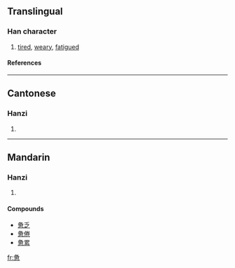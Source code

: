 {{see|憊}}

==Translingual==
===Han character===
{{Han char|rn=61|rad=心|as=08|sn=12|four=|canj=竹水田心 (HEWP)}}
# [[tired]], [[weary]], [[fatigued]]
====References====
{{Han ref|kx=0392.181|hdz=42311.200|uh=60EB|ud=24811}}
----
==Cantonese==
===Hanzi===
{{yue-hanzi|jyut=|y=baai6, bei6}}
# {{defn|Cantonese}}
----
==Mandarin==
===Hanzi===
{{cmn-hanzi|tra=憊|pin=[[bèi]] ([[bei4]])|wg=pei<sup>4</sup>}}
# {{defn|Mandarin}}

====Compounds====
*[[惫乏]]
*[[惫倦]]
*[[惫累]]

[[fr:惫]]